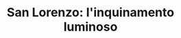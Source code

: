 ---
description: "L’inquinamento luminoso si verifica quando la luce artificiale viene introdotta in modo eccessivo o mal progettato nell’ambiente, compromettendo la visibilità del cielo notturno. È una delle forme più diffuse e meno conosciute di alterazione ambientale.
Nei Monti Lepini, dove l’illuminazione urbana è più contenuta rispetto alle città, è ancora possibile osservare il cielo stellato in tutta la sua bellezza. Tuttavia, anche qui la diffusione di luci intense e mal orientate può ostacolare fenomeni naturali come le stelle cadenti, soprattutto durante eventi come la Notte di San Lorenzo. La promozione di un’illuminazione intelligente, campagne di sensibilizzazione e serate di osservazione astronomica possono aiutare a proteggere l’ambiente notturno e a riscoprire il valore del buio come bene comune.
"
title: "San Lorenzo: l'inquinamento luminoso"
---